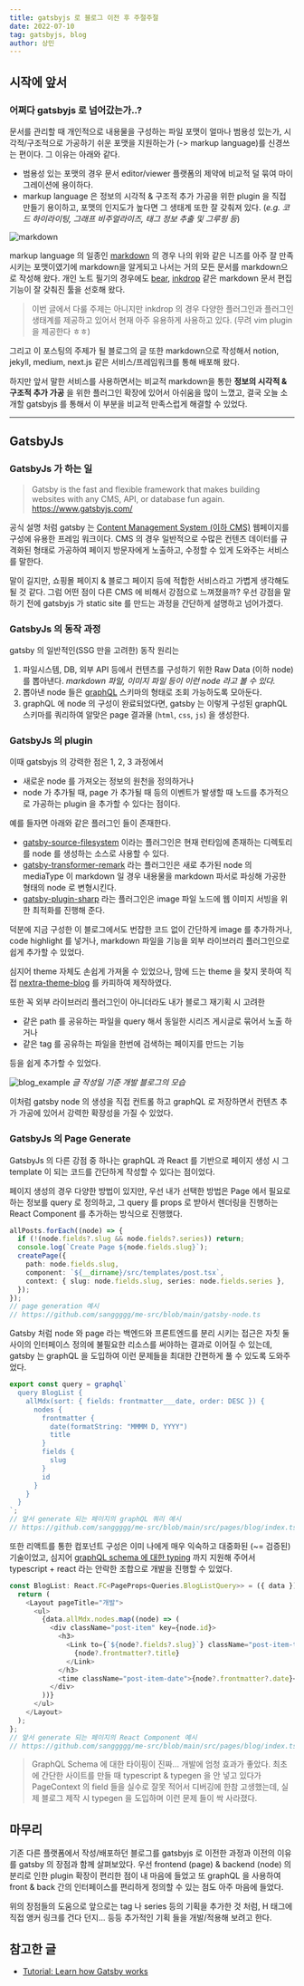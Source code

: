 ```yaml
---
title: gatsbyjs 로 블로그 이전 후 주절주절
date: 2022-07-10
tag: gatsbyjs, blog
author: 상민
---
```


## 시작에 앞서

### 어쩌다 gatsbyjs 로 넘어갔는가..?

문서를 관리할 때 개인적으로 내용물을 구성하는 파일 포맷이 얼마나 범용성 있는가, 시각적/구조적으로 가공하기 쉬운 포맷을 지원하는가 (-> markup language)를 신경쓰는 편이다. 그 이유는 아래와 같다.

- 범용성 있는 포맷의 경우 문서 editor/viewer 플랫폼의 제약에 비교적 덜 묶여 마이그레이션에 용이하다.
- markup language 은 정보의 시각적 & 구조적 추가 가공을 위한 plugin 을 직접 만들기 용이하고, 포맷의 인지도가 높다면 그 생태계 또한 잘 갖춰져 있다.
  (_e.g. 코드 하이라이팅, 그래프 비주얼라이즈, 태그 정보 추출 및 그루핑 등_)

![markdown](./markdown.png)

markup language 의 일종인 [markdown](https://www.markdownguide.org/) 의 경우 나의 위와 같은 니즈를 아주 잘 만족시키는 포맷이였기에 markdown을 알게되고 나서는 거의 모든 문서를 markdown으로 작성해 왔다. 개인 노트 필기의 경우에도 [bear](https://bear.app/), [inkdrop](https://www.inkdrop.app/) 같은 markdown 문서 편집 기능이 잘 갖춰진 툴을 선호해 왔다.

> 이번 글에서 다룰 주제는 아니지만 inkdrop 의 경우 다양한 플러그인과 플러그인 생태계를 제공하고 있어서 현재 아주 유용하게 사용하고 있다. (무려 vim plugin 을 제공한다 ㅎㅎ)

그리고 이 포스팅의 주제가 될 블로그의 글 또한 markdown으로 작성해서 notion, jekyll, medium, next.js 같은 서비스/프레임워크를 통해 배포해 왔다.

하지만 앞서 말한 서비스를 사용하면서는 비교적 markdown을 통한 **정보의 시각적 & 구조적 추가 가공** 을 위한 플러그인 확장에 있어서 아쉬움을 많이 느꼈고, 결국 오늘 소개할 gatsbyjs 를 통해서 이 부분을 비교적 만족스럽게 해결할 수 있었다.

---

## GatsbyJs

### GatsbyJs 가 하는 일

> Gatsby is the fast and flexible framework that makes building websites with any CMS, API, or database fun again. https://www.gatsbyjs.com/

공식 설명 처럼 gatsby 는 [Content Management System (이하 CMS)](https://www.oracle.com/kr/content-management/what-is-cms/) 웹페이지를 구성에 유용한 프레임 워크이다.
CMS 의 경우 일반적으로 수많은 컨텐츠 데이터를 규격화된 형태로 가공하여 페이지 방문자에게 노출하고, 수정할 수 있게 도와주는 서비스를 말한다.

말이 길지만, 쇼핑몰 페이지 & 블로그 페이지 등에 적합한 서비스라고 가볍게 생각해도 될 것 같다. 그럼 어떤 점이 다른 CMS 에 비해서 강점으로 느껴졌을까? 우선 강점을 말하기 전에 gatsbyjs 가 static site 를 만드는 과정을 간단하게 설명하고 넘어가겠다.

### GatsbyJs 의 동작 과정

gatsby 의 일반적인(SSG 만을 고려한) 동작 원리는

1. 파일시스템, DB, 외부 API 등에서 컨텐츠를 구성하기 위한 Raw Data (이하 node) 를 뽑아낸다. _markdown 파일, 이미지 파일 등이 이런 node 라고 볼 수 있다._
2. 뽑아낸 node 들은 [graphQL](https://graphql.org/) 스키마의 형태로 조회 가능하도록 모아둔다.
3. graphQL 에 node 의 구성이 완료되었다면, gatsby 는 이렇게 구성된 graphQL 스키마를 쿼리하여 알맞은 page 결과물 (`html`, `css`, `js`) 을 생성한다.

### GatsbyJs 의 plugin

이때 gatsbyjs 의 강력한 점은 1, 2, 3 과정에서

- 새로운 node 를 가져오는 정보의 원천을 정의하거나
- node 가 추가될 때, page 가 추가될 때 등의 이벤트가 발생할 때 노드를 추가적으로 가공하는
  plugin 을 추가할 수 있다는 점이다.

예를 들자면 아래와 같은 플러그인 들이 존재한다.

- [gatsby-source-filesystem](https://www.gatsbyjs.com/plugins/gatsby-source-filesystem/) 이라는 플러그인은 현재 런타임에 존재하는 디렉토리를 node 를 생성하는 소스로 사용할 수 있다.
- [gatsby-transformer-remark](https://www.gatsbyjs.com/plugins/gatsby-transformer-remark/) 라는 플러그인은 새로 추가된 node 의 mediaType 이 markdown 일 경우 내용물을 markdown 파서로 파싱해 가공한 형태의 node 로 변형시킨다.
- [gatsby-plugin-sharp](https://www.gatsbyjs.com/plugins/gatsby-plugin-sharp) 라는 플러그인은 image 파일 노드에 웹 이미지 서빙을 위한 최적화를 진행해 준다.

덕분에 지금 구성한 이 블로그에서도 번잡한 코드 없이 간단하게 image 를 추가하거나, code highlight 를 넣거나, markdown 파일을 기능을 외부 라이브러리 플러그인으로 쉽게 추가할 수 있었다.

심지어 theme 자체도 손쉽게 가져올 수 있었으나, 맘에 드는 theme 을 찾지 못하여 직접 [nextra-theme-blog](https://github.com/shuding/nextra/tree/core/packages/nextra-theme-blog) 를 카피하여 제작하였다.

또한 꼭 외부 라이브러리 플러그인이 아니더라도 내가 블로그 재기획 시 고려한

- 같은 path 를 공유하는 파일을 query 해서 동일한 시리즈 게시글로 묶어서 노출 하거나
- 같은 tag 를 공유하는 파일을 한번에 검색하는 페이지를 만드는 기능

등을 쉽게 추가할 수 있었다.

![blog_example](./blog_example.png)
_글 작성일 기준 개발 블로그의 모습_

이처럼 gatsby node 의 생성을 직접 컨트롤 하고 graphQL 로 저장하면서 컨텐츠 추가 가공에 있어서 강력한 확장성을 가질 수 있었다.

### GatsbyJs 의 Page Generate

GatsbyJs 의 다른 강점 중 하나는 graphQL 과 React 를 기반으로 페이지 생성 시 그 template 이 되는 코드를 간단하게 작성할 수 있다는 점이었다.

페이지 생성의 경우 다양한 방법이 있지만, 우선 내가 선택한 방법은 Page 에서 필요로 하는 정보를 query 로 정의하고, 그 query 를 props 로 받아서 렌더링을 진행하는 React Component 를 추가하는 방식으로 진행했다.

```ts
allPosts.forEach((node) => {
  if (!(node.fields?.slug && node.fields?.series)) return;
  console.log(`Create Page ${node.fields.slug}`);
  createPage({
    path: node.fields.slug,
    component: `${__dirname}/src/templates/post.tsx`,
    context: { slug: node.fields.slug, series: node.fields.series },
  });
});
// page generation 예시
// https://github.com/sanggggg/me-src/blob/main/gatsby-node.ts
```

Gatsby 처럼 node 와 page 라는 백엔드와 프론트엔드를 분리 시키는 접근은 자칫 둘 사이의 인터페이스 정의에 불필요한 리소스를 써야하는 결과로 이어질 수 있는데, gatsby 는 graphQL 을 도입하여 이런 문제들을 최대한 간편하게 풀 수 있도록 도와주었다.

```ts
export const query = graphql`
  query BlogList {
    allMdx(sort: { fields: frontmatter___date, order: DESC }) {
      nodes {
        frontmatter {
          date(formatString: "MMMM D, YYYY")
          title
        }
        fields {
          slug
        }
        id
      }
    }
  }
`;
// 앞서 generate 되는 페이지의 graphQL 쿼리 예시
// https://github.com/sanggggg/me-src/blob/main/src/pages/blog/index.tsx
```

또한 리액트를 통한 컴포넌트 구성은 이미 나에게 매우 익숙하고 대중화된 (~= 검증된) 기술이었고, 심지어 [graphQL schema 에 대한 typing](https://www.gatsbyjs.com/blog/how-to-use-gatsby-graphql-type-generation/) 까지 지원해 주어서 typescript + react 라는 안락한 조합으로 개발을 진행할 수 있었다.

```ts
const BlogList: React.FC<PageProps<Queries.BlogListQuery>> = ({ data }) => {
  return (
    <Layout pageTitle="개발">
      <ul>
        {data.allMdx.nodes.map((node) => (
          <div className="post-item" key={node.id}>
            <h3>
              <Link to={`${node?.fields?.slug}`} className="post-item-title">
                {node?.frontmatter?.title}
              </Link>
            </h3>
            <time className="post-item-date">{node?.frontmatter?.date}</time>
          </div>
        ))}
      </ul>
    </Layout>
  );
};
// 앞서 generate 되는 페이지의 React Component 예시
// https://github.com/sanggggg/me-src/blob/main/src/pages/blog/index.tsx
```

> GraphQL Schema 에 대한 타이핑이 진짜... 개발에 엄청 효과가 좋았다.
> 최초에 간단한 사이트를 만들 때 typescript & typegen 을 안 넣고 있다가 PageContext 의 field 들을 실수로 잘못 적어서 디버깅에 한참 고생했는데,
> 실제 블로그 제작 시 typegen 을 도입하며 이런 문제 들이 싹 사라졌다.

## 마무리

기존 다른 플랫폼에서 작성/배포하던 블로그를 gatsbyjs 로 이전한 과정과 이전의 이유를 gatsby 의 장점과 함께 살펴보았다.
우선 frontend (page) & backend (node) 의 분리로 인한 plugin 확장이 편리한 점이 내 마음에 들었고
또 graphQL 을 사용하여 front & back 간의 인터페이스를 편리하게 정의할 수 있는 점도 아주 마음에 들었다.

위의 장점들의 도움으로 앞으로는 tag 나 series 등의 기획을 추가한 것 처럼, H 태그에 직접 앵커 링크를 건다 던지... 등등 추가적인 기획 들을 개발/적용해 보려고 한다.

## 참고한 글

- [Tutorial: Learn how Gatsby works](https://www.gatsbyjs.com/docs/tutorial/)
